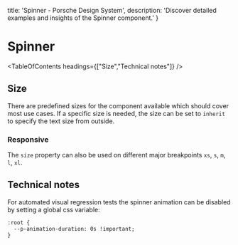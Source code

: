 
  title: 'Spinner - Porsche Design System',
  description: 'Discover detailed examples and insights of the Spinner component.'
}

# Spinner <ComponentStatus tagName="p-spinner"></ComponentStatus>

<TableOfContents headings={["Size","Technical notes"]} />

## Size

There are predefined sizes for the component available which should cover most use cases. If a specific size is needed,
the size can be set to `inherit` to specify the text size from outside.

<ComponentStory story={spinnerStorySize} />

### Responsive

The `size` property can also be used on different major breakpoints `xs`, `s`, `m`, `l`, `xl`.

<ComponentStory story={spinnerStoryResponsiveSize} />

## Technical notes

For automated visual regression tests the spinner animation can be disabled by setting a global css variable:

```
:root {
  --p-animation-duration: 0s !important;
}
```


